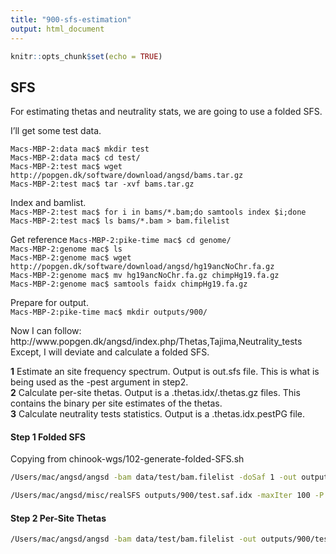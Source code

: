 ```yaml
---
title: "900-sfs-estimation"
output: html_document
---
```


```r
knitr::opts_chunk$set(echo = TRUE)
```

## SFS

For estimating thetas and neutrality stats, we are going to use a folded SFS.  

I'll get some test data.  

`Macs-MBP-2:data mac$ mkdir test`  
`Macs-MBP-2:data mac$ cd test/`  
`Macs-MBP-2:test mac$ wget http://popgen.dk/software/download/angsd/bams.tar.gz`  
`Macs-MBP-2:test mac$ tar -xvf bams.tar.gz`  

Index and bamlist.  
`Macs-MBP-2:test mac$ for i in bams/*.bam;do samtools index $i;done`  
`Macs-MBP-2:test mac$ ls bams/*.bam > bam.filelist`  

Get reference
`Macs-MBP-2:pike-time mac$ cd genome/`  
`Macs-MBP-2:genome mac$ ls`  
`Macs-MBP-2:genome mac$ wget http://popgen.dk/software/download/angsd/hg19ancNoChr.fa.gz`  
`Macs-MBP-2:genome mac$ mv hg19ancNoChr.fa.gz chimpHg19.fa.gz`  
`Macs-MBP-2:genome mac$ samtools faidx chimpHg19.fa.gz`  

Prepare for output.  
`Macs-MBP-2:pike-time mac$ mkdir outputs/900/`  

Now I can follow: http://www.popgen.dk/angsd/index.php/Thetas,Tajima,Neutrality_tests   
Except, I will deviate and calculate a folded SFS.  

  __1__ Estimate an site frequency spectrum. Output is out.sfs file. This is what is being used as the -pest argument in step2.  
  __2__ Calculate per-site thetas. Output is a .thetas.idx/.thetas.gz files. This contains the binary per site estimates of the thetas.  
  __3__ Calculate neutrality tests statistics. Output is a .thetas.idx.pestPG file.  

#### Step 1 Folded SFS  

Copying from chinook-wgs/102-generate-folded-SFS.sh
```sh
/Users/mac/angsd/angsd -bam data/test/bam.filelist -doSaf 1 -out outputs/900/test -anc ./genome/chimpHg19.fa.gz -GL 2 -fold 1 -nThreads 2

/Users/mac/angsd/misc/realSFS outputs/900/test.saf.idx -maxIter 100 -P 2 > outputs/900/test-realSFS.stdout >> outputs/900/test-realSFS.stderr
```

#### Step 2 Per-Site Thetas  

```sh
/Users/mac/angsd/angsd -bam data/test/bam.filelist -out outputs/900/test-realSFS.stdout -doThetas 1 -doSaf 1 -pest outputs/900/test.sfs -anc genome/chimpHg19.fa -GL 1

```


